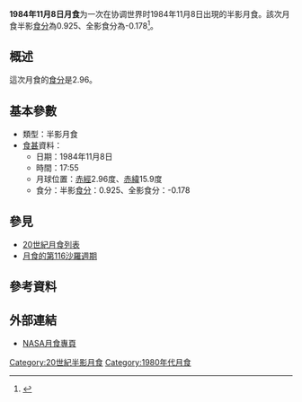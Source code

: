 {{vfd|沒有足夠的可靠資料來源能夠讓這個條目符合[[Wikipedia:關注度|Wikipedia:關注度]]中的標準|date=2022/06/02}}
{{Notability|time=2022-05-03T09:58:36+00:00}}
{{Infobox lunar eclipse
| date        = 1984年11月8日
| time        = 17:55
| nature     = 半影月食
| saros       = 116
| gamma           = -1.090
| magnitude      = 半影食分：0.925<br/>全影食分：-0.178
| par_duration   = 
| tot_duration    = 
| chart               = Lunar eclipse chart close-1984Nov08.png
}}
'''1984年11月8日月食'''为一次在协调世界时1984年11月8日出現的半影月食。該次月食半影[[食分|食分]]為0.925、全影食分為-0.178<ref name="nasa_catalog_list">{{cite web|url=http://eclipse.gsfc.nasa.gov/LEcat/LE1901-2000.html|title=Lunar Eclipses: 1901 to 2000|language=en|publisher=[[NASA|NASA]]|archiveurl=https://web.archive.org/web/20080331031357/http://eclipse.gsfc.nasa.gov/LEcat/LE1901-2000.html|archivedate=2008-03-31|deadurl=yes|accessdate=2016-09-10}}</ref>。

== 概述 ==
這次月食的[[食分|食分]]是2.96。

== 基本參數 ==
{{NoteUTC}}
* 類型：半影月食
*[[食甚|食甚]]資料：
** 日期：1984年11月8日
** 時間：17:55
** 月球位置：[[赤經|赤經]]2.96度、[[赤緯|赤緯]]15.9度
** 食分：半影[[食分|食分]]：0.925、全影食分：-0.178


== 參見 ==
{{portal box|天文學}}
* [[20世紀月食列表|20世紀月食列表]]
* [[月食的第116沙羅週期|月食的第116沙羅週期]]

== 參考資料 ==
{{reflist}}

== 外部連結 ==
* [http://eclipse.gsfc.nasa.gov/lunar.html NASA月食專頁]{{Wayback|url=http://eclipse.gsfc.nasa.gov/lunar.html |date=20181231235927 }}{{en icon}}
{{Lunar-eclipse-stub}}
{{月食}}

[[Category:20世紀半影月食|Category:20世紀半影月食]]
[[Category:1980年代月食|Category:1980年代月食]]